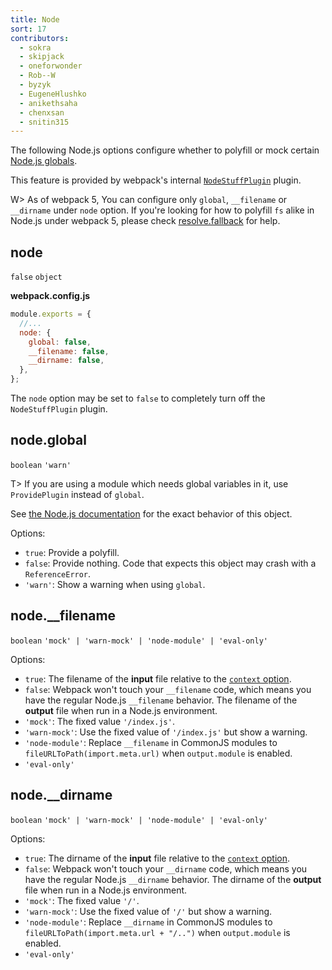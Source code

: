```yaml
---
title: Node
sort: 17
contributors:
  - sokra
  - skipjack
  - oneforwonder
  - Rob--W
  - byzyk
  - EugeneHlushko
  - anikethsaha
  - chenxsan
  - snitin315
---
```


The following Node.js options configure whether to polyfill or mock certain [Node.js globals](https://nodejs.org/docs/latest/api/globals.html).

This feature is provided by webpack's internal [`NodeStuffPlugin`](https://github.com/webpack/webpack/blob/main/lib/NodeStuffPlugin.js) plugin.

W> As of webpack 5, You can configure only `global`, `__filename` or `__dirname` under `node` option. If you're looking for how to polyfill `fs` alike in Node.js under webpack 5, please check [resolve.fallback](/configuration/resolve/#resolvefallback) for help.

## node

`false` `object`

**webpack.config.js**

```javascript
module.exports = {
  //...
  node: {
    global: false,
    __filename: false,
    __dirname: false,
  },
};
```

The `node` option may be set to `false` to completely turn off the `NodeStuffPlugin` plugin.

## node.global

`boolean` `'warn'`

T> If you are using a module which needs global variables in it, use `ProvidePlugin` instead of `global`.

See [the Node.js documentation](https://nodejs.org/api/globals.html#globals_global) for the exact behavior of this object.

Options:

- `true`: Provide a polyfill.
- `false`: Provide nothing. Code that expects this object may crash with a `ReferenceError`.
- `'warn'`: Show a warning when using `global`.

## node.\_\_filename

`boolean` `'mock' | 'warn-mock' | 'node-module' | 'eval-only'`

Options:

- `true`: The filename of the **input** file relative to the [`context` option](/configuration/entry-context/#context).
- `false`: Webpack won't touch your `__filename` code, which means you have the regular Node.js `__filename` behavior. The filename of the **output** file when run in a Node.js environment.
- `'mock'`: The fixed value `'/index.js'`.
- `'warn-mock'`: Use the fixed value of `'/index.js'` but show a warning.
- `'node-module'`: Replace `__filename` in CommonJS modules to `fileURLToPath(import.meta.url)` when `output.module` is enabled.
- `'eval-only'`

## node.\_\_dirname

`boolean` `'mock' | 'warn-mock' | 'node-module' | 'eval-only'`

Options:

- `true`: The dirname of the **input** file relative to the [`context` option](/configuration/entry-context/#context).
- `false`: Webpack won't touch your `__dirname` code, which means you have the regular Node.js `__dirname` behavior. The dirname of the **output** file when run in a Node.js environment.
- `'mock'`: The fixed value `'/'`.
- `'warn-mock'`: Use the fixed value of `'/'` but show a warning.
- `'node-module'`: Replace `__dirname` in CommonJS modules to `fileURLToPath(import.meta.url + "/..")` when `output.module` is enabled.
- `'eval-only'`
